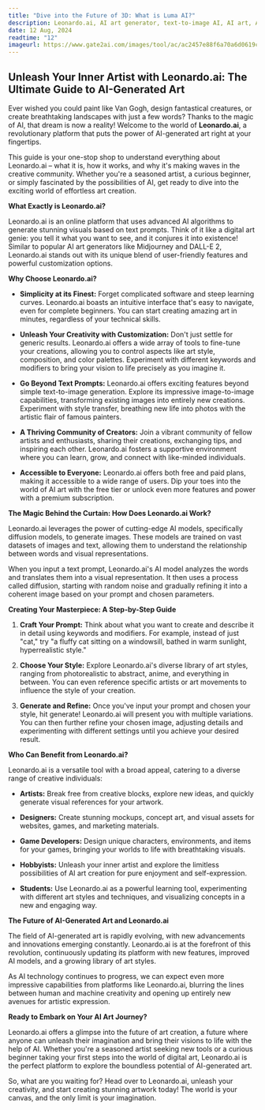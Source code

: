 ```yaml
---
title: "Dive into the Future of 3D: What is Luma AI?"
description: Leonardo.ai, AI art generator, text-to-image AI, AI art, AI generated images, artificial intelligence art, digital art, creative tools, art generator, image generator, AI art tutorial, AI art platform, AI art community.
date: 12 Aug, 2024
readtime: "12"
imageurl: https://www.gate2ai.com/images/tool/ac/ac2457e88f6a70a6d0619cef76c18a06.webp
---
```


## Unleash Your Inner Artist with Leonardo.ai: The Ultimate Guide to AI-Generated Art

Ever wished you could paint like Van Gogh, design fantastical creatures, or create breathtaking landscapes with just a few words?  Thanks to the magic of AI, that dream is now a reality!  Welcome to the world of **Leonardo.ai**, a revolutionary platform that puts the power of AI-generated art right at your fingertips.

This guide is your one-stop shop to understand everything about Leonardo.ai – what it is, how it works, and why it's making waves in the creative community. Whether you're a seasoned artist, a curious beginner, or simply fascinated by the possibilities of AI, get ready to dive into the exciting world of effortless art creation.

**What Exactly is Leonardo.ai?**

Leonardo.ai is an online platform that uses advanced AI algorithms to generate stunning visuals based on text prompts. Think of it like a digital art genie: you tell it what you want to see, and it conjures it into existence! Similar to popular AI art generators like Midjourney and DALL-E 2, Leonardo.ai stands out with its unique blend of user-friendly features and powerful customization options.

**Why Choose Leonardo.ai?**

* **Simplicity at its Finest:**  Forget complicated software and steep learning curves. Leonardo.ai boasts an intuitive interface that's easy to navigate, even for complete beginners. You can start creating amazing art in minutes, regardless of your technical skills.

* **Unleash Your Creativity with Customization:**  Don't just settle for generic results. Leonardo.ai offers a wide array of tools to fine-tune your creations, allowing you to control aspects like art style, composition, and color palettes. Experiment with different keywords and modifiers to bring your vision to life precisely as you imagine it.

* **Go Beyond Text Prompts:** Leonardo.ai offers exciting features beyond simple text-to-image generation. Explore its impressive image-to-image capabilities, transforming existing images into entirely new creations. Experiment with style transfer, breathing new life into photos with the artistic flair of famous painters.

* **A Thriving Community of Creators:**  Join a vibrant community of fellow artists and enthusiasts, sharing their creations, exchanging tips, and inspiring each other. Leonardo.ai fosters a supportive environment where you can learn, grow, and connect with like-minded individuals.

* **Accessible to Everyone:**  Leonardo.ai offers both free and paid plans, making it accessible to a wide range of users. Dip your toes into the world of AI art with the free tier or unlock even more features and power with a premium subscription.

**The Magic Behind the Curtain: How Does Leonardo.ai Work?**

Leonardo.ai leverages the power of cutting-edge AI models, specifically diffusion models, to generate images. These models are trained on vast datasets of images and text, allowing them to understand the relationship between words and visual representations.

When you input a text prompt, Leonardo.ai's AI model analyzes the words and translates them into a visual representation. It then uses a process called diffusion, starting with random noise and gradually refining it into a coherent image based on your prompt and chosen parameters.

**Creating Your Masterpiece: A Step-by-Step Guide**

1. **Craft Your Prompt:**  Think about what you want to create and describe it in detail using keywords and modifiers.  For example, instead of just "cat," try "a fluffy cat sitting on a windowsill, bathed in warm sunlight, hyperrealistic style."

2. **Choose Your Style:**  Explore Leonardo.ai's diverse library of art styles, ranging from photorealistic to abstract, anime, and everything in between. You can even reference specific artists or art movements to influence the style of your creation.

3. **Generate and Refine:**  Once you've input your prompt and chosen your style, hit generate! Leonardo.ai will present you with multiple variations.  You can then further refine your chosen image, adjusting details and experimenting with different settings until you achieve your desired result.

**Who Can Benefit from Leonardo.ai?**

Leonardo.ai is a versatile tool with a broad appeal, catering to a diverse range of creative individuals:

* **Artists:** Break free from creative blocks, explore new ideas, and quickly generate visual references for your artwork.

* **Designers:** Create stunning mockups, concept art, and visual assets for websites, games, and marketing materials.

* **Game Developers:**  Design unique characters, environments, and items for your games, bringing your worlds to life with breathtaking visuals.

* **Hobbyists:**  Unleash your inner artist and explore the limitless possibilities of AI art creation for pure enjoyment and self-expression.

* **Students:**  Use Leonardo.ai as a powerful learning tool, experimenting with different art styles and techniques, and visualizing concepts in a new and engaging way.

**The Future of AI-Generated Art and Leonardo.ai**

The field of AI-generated art is rapidly evolving, with new advancements and innovations emerging constantly. Leonardo.ai is at the forefront of this revolution, continuously updating its platform with new features, improved AI models, and a growing library of art styles.

As AI technology continues to progress, we can expect even more impressive capabilities from platforms like Leonardo.ai, blurring the lines between human and machine creativity and opening up entirely new avenues for artistic expression.

**Ready to Embark on Your AI Art Journey?**

Leonardo.ai offers a glimpse into the future of art creation, a future where anyone can unleash their imagination and bring their visions to life with the help of AI.  Whether you're a seasoned artist seeking new tools or a curious beginner taking your first steps into the world of digital art, Leonardo.ai is the perfect platform to explore the boundless potential of AI-generated art.

So, what are you waiting for?  Head over to Leonardo.ai, unleash your creativity, and start creating stunning artwork today!  The world is your canvas, and the only limit is your imagination.
